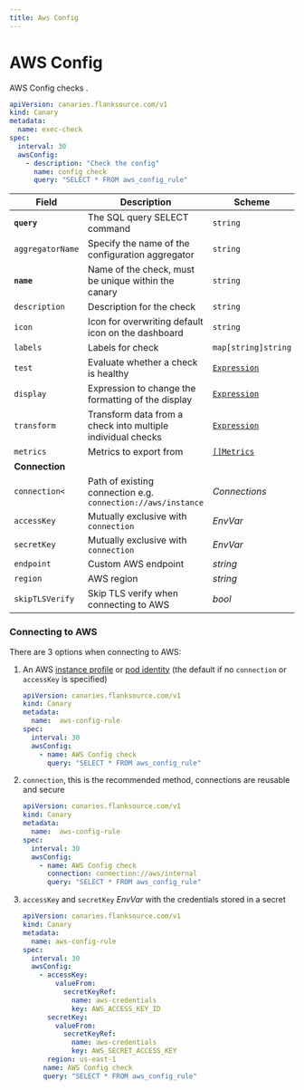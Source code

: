 ```yaml
---
title: Aws Config
---
```


# <Icon name="aws-config" /> AWS Config

AWS Config checks .

```yaml
apiVersion: canaries.flanksource.com/v1
kind: Canary
metadata:
  name: exec-check
spec:
  interval: 30
  awsConfig:
    - description: "Check the config"
      name: config check
      query: "SELECT * FROM aws_config_rule"
```

| Field            | Description                                                  | Scheme                                            | Required |
| ---------------- | ------------------------------------------------------------ | ------------------------------------------------- | -------- |
| **`query`**      | The SQL query SELECT command                                 | `string`                                          | `true`   |
| `aggregatorName` | Specify the name of the configuration aggregator             | `string`                                          |          |
| **`name`**    | Name of the check, must be unique within the canary         | `string`                                     | Yes      |
| `description` | Description for the check                                   | `string`                                     |          |
| `icon`        | Icon for overwriting default icon on the dashboard          | `string`                                     |          |
| `labels`      | Labels for check                                            | `map[string]string`                          |          |
| `test`        | Evaluate whether a check is healthy                         | [`Expression`](../concepts/health-evaluation)  |          |
| `display`     | Expression to change the formatting of the display          | [`Expression`](../concepts/display-formatting) |          |
| `transform`   | Transform data from a check into multiple individual checks | [`Expression`](../concepts/transforms)          |          |
| `metrics`     | Metrics to export from                                      | [`[]Metrics`](../concepts/metrics-exporter)    |          |
| **Connection**   |                                                              |                                                   |          |
| <SkipOSS>`connection<`</SkipOSS>     | <SkipOSS> Path of existing connection e.g. `connection://aws/instance` </SkipOSS>| <SkipOSS><CommonLink to="connection">_Connections_</CommonLink> </SkipOSS>            |          |
| `accessKey`      | <SkipOSS>Mutually exclusive with `connection`</SkipOSS>                           | <CommonLink to="authentication">*EnvVar*</CommonLink> | Yes      |
| `secretKey`      | <SkipOSS>Mutually exclusive with `connection`</SkipOSS>                           | <CommonLink to="authentication">*EnvVar*</CommonLink> | Yes      |
| `endpoint`       | Custom AWS endpoint                                          | *string*                                          |          |
| `region`         | AWS region                                                   | *string*                                          |          |
| `skipTLSVerify`  | Skip TLS verify when connecting to AWS                       | *bool*                                            |          |

### Connecting to AWS

There are 3 options when connecting to AWS:

1. An AWS [instance profile](https://docs.aws.amazon.com/AWSEC2/latest/UserGuide/iam-roles-for-amazon-ec2.html) or [pod identity](https://docs.aws.amazon.com/eks/latest/userguide/pod-configuration.html) (the default if no `connection` or `accessKey` is specified)

     ```yaml title="aws-config.yaml"
     apiVersion: canaries.flanksource.com/v1
     kind: Canary
     metadata:
       name:  aws-config-rule
     spec:
       interval: 30
       awsConfig:
         - name: AWS Config check
           query: "SELECT * FROM aws_config_rule"
     ```

2. `connection`, this is the recommended method, connections are reusable and secure

    ```yaml title="aws-connection.yaml"
    apiVersion: canaries.flanksource.com/v1
    kind: Canary
    metadata:
      name:  aws-config-rule
    spec:
      interval: 30
      awsConfig:
        - name: AWS Config check
          connection: connection://aws/internal
          query: "SELECT * FROM aws_config_rule"
    ```

3. `accessKey` and `secretKey` <CommonLink to="authentication">*EnvVar*</CommonLink> with the credentials stored in a secret

    ```yaml title="aws-static.yaml"
    apiVersion: canaries.flanksource.com/v1
    kind: Canary
    metadata:
      name: aws-config-rule
    spec:
      interval: 30
      awsConfig:
        - accessKey:
            valueFrom:
              secretKeyRef:
                name: aws-credentials
                key: AWS_ACCESS_KEY_ID
          secretKey:
            valueFrom:
              secretKeyRef:
                name: aws-credentials
                key: AWS_SECRET_ACCESS_KEY
          region: us-east-1
         name: AWS Config check
         query: "SELECT * FROM aws_config_rule"
    ```
